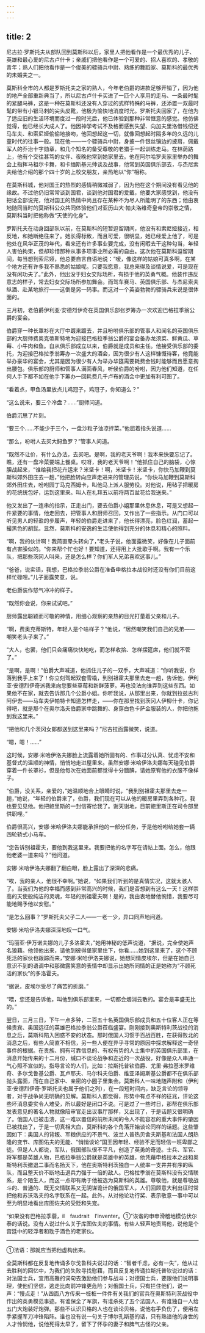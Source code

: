 ```yaml
---
---
---
```

title: 2
---





尼古拉·罗斯托夫从部队回到莫斯科以后，家里人把他看作是一个最优秀的儿子、英雄和最心爱的尼古卢什卡；亲戚们把他看作是一个可爱的、招人喜欢的、孝敬的青年；熟人们把他看作是一个俊美的骠骑兵中尉、熟练的舞蹈家、莫斯科的最优秀的未婚夫之一。

莫斯科全市的人都是罗斯托夫之家的熟人，今年老伯爵的进款足够开销了，因为他的地产全部重新典当了，所以尼古卢什卡买进了一匹个人享用的走马、一条最时髦的紧腿马裤，这是一种在莫斯科还没有人穿过的式样特殊的马裤，还添置一双最时髦的带有小银马刺的尖头皮靴，他极为愉快地消度时光。罗斯托夫回家了，在他为了适应旧的生活环境而度过一段时光后，他已体验到那种非常惬意的感觉。他仿佛觉得，他已经长大成人了。他因神学考试不及格而感到失望、向加夫里洛借钱偿还马车夫、和索尼娅偷偷地接吻，他回想起这一切，就像回想起时隔多年的久远的儿童时代的往事一般。现在他——一个骠骑兵中尉，身披一件银丝镶边的披肩，佩戴军人的乔治十字勋章，和几个知名的备受尊敬的老猎手一起训练走马。在林荫路上，他有个交往甚笃的女伴、夜晚他常到她家里去。他在阿尔哈罗夫家里举办的舞会上指挥马祖尔卡舞，和卡缅斯基元帅谈及战事，他常到英国俱乐部去，与杰尼索夫给他介绍的那个四十岁的上校交朋友，亲热地以“你”相称。

在莫斯科城，他对国王的热烈的感情稍微减弱了，因为他在这个期间没有看见他的缘故。不过他仍旧常常谈到国君，谈到他对国君的爱戴，他要大家感觉到，他没有把话全部说完，他对国王的热情中尚且存在某种不为尽人所能明了的东西；他由衷地随同当时的莫斯科公众共同体验他们对亚历山大·帕夫洛维奇皇帝的崇敬之情，莫斯科当时把他称做“天使的化身”。

罗斯托夫在动身回部队以前，在莫斯科的短暂逗留期间，他没有和索尼娅接近，相反地，和她断绝往来了。她长得标致，而且可爱，很明显，她已经爱上他了，可是他处在风华正茂的年代，看来还有许多事业要完成，没有闲暇去干这种勾当，年轻人害怕拘束，但却珍惜那种从事多项事业所必需的自由。这次他在莫斯科逗留期间，每当想到索尼娅，他总要自言自语地说：“嗳，像这样的姑娘可真多啊，在某个地方还有许多我不熟悉的姑娘呢。只要我愿意，我总来得及谈情说爱，可是现在没有闲功夫了。”此外，他出没于妇女交际场所，有损于他的英勇气概。他装作违反意志的样子，常去妇女交际场所参加舞会。而驾车赛马、英国俱乐部、与杰尼索夫纵酒、赴某地旅行——这倒是另一码事。而这对一个英姿勃勃的骠骑兵来说是很体面的。

三月初，老伯爵伊利亚·安德烈伊奇在英国俱乐部张罗筹办一次欢迎巴格拉季翁公爵的宴会。

伯爵穿一种长罩衫在大厅中踱来踱去，并且吩咐俱乐部的管事人和闻名的英国俱乐部的大厨师费奥克蒂斯特地为迎接巴格拉季翁公爵的宴会备办龙须菜、鲜黄瓜、草莓、小牛肉和鱼。自从俱乐部成立以来，伯爵就是成员和主任。他接受俱乐部的委托，为迎接巴格拉季翁筹办一次盛大的酒会，因为很少有人这样慷慨待客，他竟能举办豪华的宴会，尤其是因为很少有人为举办华筵需要耗费金钱时能够而且愿意掏出腰包。俱乐部的厨师和管事人满面春风，听候伯爵的吩咐，因为他们知道，在任何人手下都不如在他手下筹办一回耗费几千卢布的酒会中更加有利可图了。

“看着点，甲鱼汤里放点儿鸡冠子，鸡冠子，你知道么？”

“这么说来，要三个冷盘？……”厨师问道。

伯爵沉思了片刻。

“要三个……不能少于三个，一盘沙粒子油凉拌菜。”他屈着指头说道……

“那么，吩咐人去买大鲟鱼罗？”管事人问道。

“既然不让价，有什么办法，去买吧。是啊，我的老天爷啊！我本来快要忘记了。瞧，还有一盘冷菜要端上餐桌。哎呀，我的老天爷啊！”他抓住自己的脑袋，心惊胆战起来，“谁给我把花卉运来？米坚卡！啊，米坚卡！米坚卡，你快马加鞭到莫斯科郊外田庄去一趟，”他把脸转向应声走进来的管理员说，“你快马加鞭到莫斯科郊外田庄去，吩咐园丁马克西姆卡，叫他马上派人服劳役。对他说，用毡子把暖房的花统统包好，运到这里来。叫人在礼拜五以前将两百盆花给我送来。”

他又发出了一连串的指示，正走出门，要去伯爵小姐那里休息休息，可是又想起一件紧要的事情，他走回去，把管事人和厨师召回，又作出了一些指示。从门口可以听见男人的轻盈的步履声，年轻的伯爵走进来了，他长得漂亮，脸色红润，蓄起一撮黑色的胡髭。显然，莫斯科的安逸的生活使他得到充分的休息和精心的照料。

“啊，我的伙计啊！我简直晕头转向了，”老头子说，他面露微笑，好像在儿子面前有点害臊似的。“你来帮个忙也好！要知道，还得用上大批歌手啊。我有一个乐队，把那些茨冈人叫来，还是怎么样？你们军人兄弟喜欢这事儿。”

“爸爸，说实话，我想，巴格拉季翁公爵在准备申格拉本战役时还没有你们目前这样忙碌哩。”儿子面露笑意，说。

老伯爵装作怒气冲冲的样子。

“既然你会说，你来试试吧。”

厨师露出聪颖而可敬的神情，用细心观察的亲热的目光打量着父亲和儿子。

“啊，费奥克蒂斯特，年轻人是个啥样子？”他说，“居然嘲笑我们自己的兄弟——嘲笑老头子来了。”

“大人，也罢，他们只会痛痛快快地吃，而怎样收拾、怎样摆筵席，他们就不管了。”

“是啊，是啊！”伯爵大声喊道，他抓住儿子的一双手，大声喊道：“你听我说，你落到我手上来了！你立刻驾起双套雪橇，到别祖霍夫那里去走一趟，告诉他，伊利亚·安德烈伊奇派我来向您要些草莓和新鲜菠萝。再也没法向谁弄到这些东西。如果他不在家，就去告诉那几个公爵小姐。你听我说，从那里出来，你就到拉兹古利阿伊去——马车夫伊帕特卡知道怎样走，——你在那里找到茨冈人伊柳什卡，你记得吧，就是那个在奥尔洛夫伯爵家中跳舞的、身穿白色卡萨金服装的人，你把他拖到我这里来。”

“把他和几个茨冈女郎都送到这里来吗？”尼古拉面露微笑，说道。

“嗯，嗯！……”

这时候，安娜·米哈伊洛夫娜脸上流露着她所固有的、作事过分认真、忧虑不安和基督式的温顺的神情，悄悄地走进屋里来。虽然安娜·米哈伊洛夫娜每天碰见伯爵穿着一件长罩衫，但是他每次在她面前都觉得十分腼腆，请她原宥他的衣服不像样子。

“伯爵，没关系，亲爱的，”她温顺地合上眼睛时说，“我到别祖霍夫那里去走一趟，”她说，“年轻的伯爵来了，伯爵，我们现在可以从他的暖房里弄到各种花。我也要见见他。他把鲍里斯的一封信寄给我了。谢天谢地，目前鲍里斯正在司令部里供职哩。”

伯爵很高兴，安娜·米哈伊洛夫娜能承担他的一部分任务，于是他吩咐给她套一辆四轮轿式小马车。

“您告诉别祖霍夫，要他到我这里来。我要把他的名字写在请帖上面。怎么，他跟他老婆一道来吗？”他问道。

安娜·米哈伊洛夫娜翻了翻白眼，脸上露出了深深的悲痛。

“唉，我的亲人，他很不幸啊。”她说，“如果我们听到的是真情实况，这就太骇人了。当我们为他的幸福而感到非常高兴的时候，我们是否想到有这么一天！这样崇高的天使般纯洁的灵魂，年轻的别祖霍夫啊！是的，我由衷地替他惋惜，我要尽可能地赐予他以安慰。”

“是怎么回事？”罗斯托夫父子二人——一老一少，异口同声地问道。

安娜·米哈伊洛夫娜深深地叹一口气。

“玛丽亚·伊万诺夫娜的儿子多洛霍夫，”她用神秘的低声说道，“据说，完全使她声名狼藉。他领他出来，请他到彼得堡家里住下，你看……她到这里来了，这个不顾死活的家伙也跟踪而来，”安娜·米哈伊洛夫娜说，她想同情皮埃尔，但是在她自己意识不到的语调中和那微露笑意的表情中却显示出她所同情的正是她称为“不顾死活的家伙”的多洛霍夫。

“据说，皮埃尔受尽了痛苦的折磨。”

“喂，您还是告诉他，叫他到俱乐部里来，一切都会烟消云散的。宴会是丰盛无比的。”

翌日，三月三日，下午一点多钟，二百五十名英国俱乐部成员和五十位客人正在等候贵宾、奥国远征的英雄巴格拉季翁公爵莅临盛宴。刚刚接到奥斯特利茨战役的消息之后，莫斯科陷入困惑不安的状态。那时俄国人习惯于百战百胜，在获得败北的消息之后，有些人简直不相信，另一些人便在异乎寻常的原因中探求解释这一奇怪事件的根据。在贵族、拥有可靠信息的、有权有势的人士集中的英国俱乐部里，在消息开始传来的十二月份，缄口不谈论战争和迩近的一次战役，好像是众人串通一气心照不宣似的。指导言论的人们，比如：拉斯托普钦伯爵、尤里·弗拉基米罗维奇、多尔戈鲁基公爵、瓦卢耶夫、马尔科夫伯爵、维亚泽姆斯基公爵都不在俱乐部抛头露面，而在自己家中、亲密的小圈子里集会。莫斯科人一味地随声附和（伊利亚·安德烈伊奇·罗斯托夫也属于他们之列），在一段短时间内，缺乏言论的领导者，对于战争尚无明确的见解。莫斯科人都觉得，形势中有点不祥的征兆，评论这些坏消息委实令人难受，所以最好是闭口不说。可是过了一些时日，那帮在俱乐部发表意见的著名人物就像陪审官走出议事厅那样，又出现了，于是话题又很明确了。俄国人已被击溃，这一难以置信的前所未闻的令人不能容忍的重大事件的肇因已被找出了，于是一切真相大白，莫斯科的各个角落开始谈论同样的话题。这些肇因如下：奥国人的背叛、军粮供应的不景气、波兰人普热贝舍夫斯基和法国人朗热隆的变节、库图佑夫的无能、“悄悄谈论“国王因年轻、经验不足而轻信一班卑鄙之徒。但是人人都说，军队，俄国部队很不平凡，创造了英勇的奇迹。士兵、军官、将军都是英雄人物，巴格拉季翁公爵就是英雄中的英雄，他凭藉申格拉本之战和奥斯特利茨撤退二事而名扬天下，他在奥斯特利茨独自一人统率一支井井有序的纵队，而且整天价不断地击退兵力强于一倍的敌人。巴格拉季翁在莫斯科没有交情联系，是个陌生人，而这一点却有助于他被选为莫斯科的英雄。尊敬他，就是尊敬战斗的、普通的、既无交情联系又无阴谋诡计的俄国军人，人们回顾意大利出征时常把他和苏沃洛夫的名字联系在一起。此外，从对他论功行奖、表示敬意一事中可以至为明显地看出库图佐夫的受贬和失宠。

“如果没有巴格拉季蓊，il　faudrait　l’inventer。①”诙谐的申申滑稽地模仿伏尔泰的话说。没有人说过什么关于库图佐夫的事情。有些人轻声地责骂他，说他是个宫廷中的轻浮者和耽于酒色的老家伙。

--------

①法语：那就应当把他虚构出来。

全莫斯科都在反复地传诵多尔戈鲁科夫说过的话：“智者千虑，必有一失”，他从过去胜利的回忆中，为我们的失败寻找慰藉，而且反复地传诵拉斯托普钦说过的话：对法国士兵，宜用高雅的词句去激励他们参与战斗；对德国士兵，要跟他们说明事理，使他们坚信，逃走比向前冲锋更危险；对俄国士兵，只有拦住他们，说一声：“慢点走！”从四面八方传来一桩桩一件件有关我们的官兵在奥斯特利茨战役中作出的英勇模范事迹。有谁保全了军旗，有谁杀死了五个法国人，有谁独自一人给五门大炮装好炮弹。那些不认识贝格的人也在谈论贝格，说他右手负伤了，便用左手紧握军刀冲锋陷阵。谁也没有说一句关于博尔孔斯基的话，只有熟谙他的身世的人才怜悯他，说他死得太早了，留下了怀孕的妻子和脾气古怪的父亲。